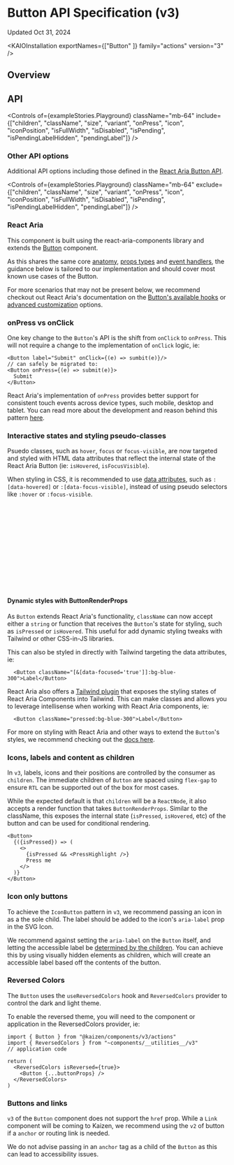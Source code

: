
<Meta title="Actions/Button/Button (v3)/API Specification" />

  # Button API Specification (v3)


  Updated Oct 31, 2024

<ResourceLinks
  sourceCode="https://github.com/cultureamp/kaizen-design-system/tree/main/packages/components/src/__actions__/Button/v3"
  figma="https://www.figma.com/design/eZKEE5kXbEMY3lx84oz8iN/%F0%9F%92%9C-Heart-UI-Kit?m=auto&t=a6VcoKBJx6snn0ut-1"
  ariaComponentPage="https://react-spectrum.adobe.com/react-aria/Button.html"
  designGuidelines="/?path=/docs/actions-button-v3-usage-guidelines--docs"
/>

<KAIOInstallation exportNames={["Button" ]} family="actions" version="3" />

## Overview

<Canvas of={exampleStories.Playground} />

## API

<Controls of={exampleStories.Playground} className="mb-64" include={["children", "className",  "size", "variant", "onPress", "icon", "iconPosition", "isFullWidth", "isDisabled", "isPending", "isPendingLabelHidden",  "pendingLabel"]} />

### Other API options

Additional API options including those defined in the [React Aria Button API](https://react-spectrum.adobe.com/react-aria/Button.html#props).

<Controls of={exampleStories.Playground} className="mb-64" exclude={["children", "className",  "size", "variant", "onPress", "icon", "iconPosition", "isFullWidth", "isDisabled", "isPending", "isPendingLabelHidden",  "pendingLabel"]}  />

### React Aria

This component is built using the react-aria-components library and extends the [Button](https://react-spectrum.adobe.com/react-aria/Button.html) component.

As this shares the same core [anatomy](https://react-spectrum.adobe.com/react-aria/Button.html#anatomy), [props types](https://react-spectrum.adobe.com/react-aria/Button.html#anatomy) and [event handlers](https://react-spectrum.adobe.com/react-aria/Button.html#events), the guidance below is tailored to our implementation and should cover most known use cases of the Button.

For more scenarios that may not be present below, we recommend checkout out React Aria&apos;s documentation on the [Button's available hooks](https://react-spectrum.adobe.com/react-aria/Button.html#hooks) or [advanced customization](https://react-spectrum.adobe.com/react-aria/Button.html#advanced-customization) options.


### onPress vs onClick

One key change to the `Button`&apos;s API is the shift from `onClick` to `onPress`. This will not require a change to the implementation of `onClick` logic, ie:
```
<Button label="Submit" onClick={(e) => sumbit(e)}/>
// can safely be migrated to:
<Button onPress={(e) => submit(e)}>
  Submit
</Button>
```

React Aria&apos;s implementation of `onPress` provides better support for consistent touch events across device types, such mobile, desktop and tablet. You can read more about the development and reason behind this pattern [here](https://react-spectrum.adobe.com/blog/building-a-button-part-1.html#touch-interactions).


### Interactive states and styling pseudo-classes

Psuedo classes, such as `hover`, `focus` or `focus-visible`, are now targeted and styled with HTML data attributes that reflect the internal state of the React Aria Button (ie: `isHovered`, `isFocusVisible`).

When styling in CSS, it is recommended to use [data attributes](https://react-spectrum.adobe.com/react-aria/Button.html#styling), such as `:[data-hovered]` or `:[data-focus-visible]`, instead of using pseudo selectors like `:hover` or `:focus-visible`.

```css
.button {
  background-color: $color-white;
  &:hover {
    background-color: $color-gray-200;
  }
}
// becomes
.button {
  background-color: $color-white;
  &:[data-hovered] {
    background-color: $color-gray-200;
  }
}
```

#### Dynamic styles with ButtonRenderProps

As `Button` extends React Aria&apos;s functionality, `className` can now accept either a `string` or function that receives the `Button`&apos;s state for styling, such as `isPressed` or `isHovered`. This useful for add dynamic styling tweaks with Tailwind or other CSS-in-JS libraries.


<Canvas of={specStories.RACRenderPropsWithClassName} sourceState="shown" />

This can also be styled in directly with Tailwind targeting the data attributes, ie:

```tsx
  <Button className="[&[data-focused='true']]:bg-blue-300">Label</Button>
```

React Aria also offers a [Tailwind plugin](https://react-spectrum.adobe.com/react-aria/styling.html#plugin) that exposes the styling states of React Aria Components into Tailwind. This can make classes and allows you to leverage intellisense when working with React Aria components, ie:

```tsx
  <Button className="pressed:bg-blue-300">Label</Button>
```


For more on styling with React Aria and other ways to extend the `Button`&apos;s styles, we recommend checking out the [docs here](https://react-spectrum.adobe.com/react-aria/Button.html#styling).


### Icons, labels and content as children

In `v3`, labels, icons and their positions are controlled by the consumer as `children`. The immediate children of `Button` are spaced using `flex-gap` to ensure `RTL` can be supported out of the box for most cases.

<Canvas of={exampleStories.ButtonWithIcon} />


While the expected default is that `children` will be a `ReactNode`, it also accepts a render function that takes `ButtonRenderProps`. Similar to the className, this exposes the internal state (`isPressed`, `isHovered`, etc) of the button and can be used for conditional rendering.

```tsx
<Button>
  {({isPressed}) => (
    <>
      {isPressed && <PressHighlight />}
      Press me
    </>
  )}
</Button>
```


### Icon only buttons

To achieve the `IconButton` pattern in `v3`, we recommend passing an icon in as a the sole child. The label should be added to the icon&apos;s `aria-label` prop in the SVG Icon.

<Canvas of={exampleStories.IconButton} className="mb-32" />

We recommend against setting the `aria-label` on the `Button` itself, and letting the accessible label be [determined by the children](https://cultureamp.atlassian.net/wiki/spaces/PA/pages/3833331831/Accessible+button+and+link+labels). You can achieve this by using visually hidden elements as children, which will create an accessible label based off the contents of the button.


### Reversed Colors

The `Button` uses the `useReversedColors` hook and `ReversedColors` provider to control the dark and light theme.

<Canvas className="bg-purple-600 mb-24" of={exampleStories.ReversedButton} />

To enable the reversed theme, you will need to the component or application in the ReversedColors provider, ie:

```tsx
import { Button } from "@kaizen/components/v3/actions"
import { ReversedColors } from "~components/__utilities__/v3"
// application code

return (
  <ReversedColors isReversed={true}>
    <Button {...buttonProps} />
  </ReversedColors>
)
```


### Buttons and links

`v3` of the `Button` component does not support the `href` prop. While a `Link` component will be coming to Kaizen, we recommend using the `v2` of button if a `anchor` or routing link is needed.

We do not advise passing in an `anchor` tag as a child of the `Button` as this can lead to accessibility issues.

